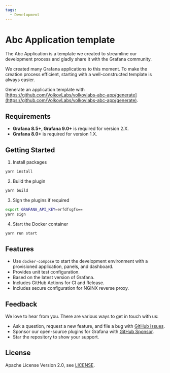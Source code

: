 ```yaml
---
tags:
  - Development
---
```


# Abc Application template

The Abc Application is a template we created to streamline our development process and gladly share it with the Grafana community.

We created many Grafana applications to this moment. To make the creation process efficient, starting with a well-constructed template is always easier.

Generate an application template with [https://github.com/VolkovLabs/volkovlabs-abc-app/generate](https://github.com/VolkovLabs/volkovlabs-abc-app/generate).

## Requirements

- **Grafana 8.5+, Grafana 9.0+** is required for version 2.X.
- **Grafana 8.0+** is required for version 1.X.

## Getting Started

1. Install packages

```bash
yarn install
```

2. Build the plugin

```bash
yarn build
```

3. Sign the plugins if required

```bash
export GRAFANA_API_KEY=erfdfsgfs==
yarn sign
```

4. Start the Docker container

```bash
yarn run start
```

## Features

- Use `docker-compose` to start the development environment with a provisioned application, panels, and dashboard.
- Provides unit test configuration.
- Based on the latest version of Grafana.
- Includes GitHub Actions for CI and Release.
- Includes secure configuration for NGINX reverse proxy.

## Feedback

We love to hear from you. There are various ways to get in touch with us:

- Ask a question, request a new feature, and file a bug with [GitHub issues](https://github.com/volkovlabs/volkovlabs-abc-app/issues/new/choose).
- Sponsor our open-source plugins for Grafana with [GitHub Sponsor](https://github.com/sponsors/VolkovLabs).
- Star the repository to show your support.

## License

Apache License Version 2.0, see [LICENSE](https://github.com/volkovlabs/volkovlabs-abc-app/blob/main/LICENSE).
